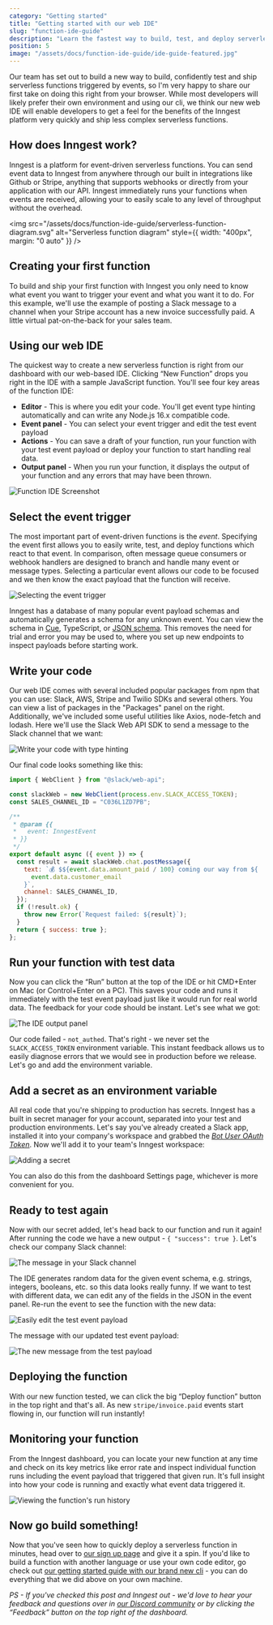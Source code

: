 ```yaml
---
category: "Getting started"
title: "Getting started with our web IDE"
slug: "function-ide-guide"
description: "Learn the fastest way to build, test, and deploy serverless functions right from your browser"
position: 5
image: "/assets/docs/function-ide-guide/ide-guide-featured.jpg"
---
```


Our team has set out to build a new way to build, confidently test and ship serverless functions triggered by events, so I'm very happy to share our first take on doing this right from your browser. While most developers will likely prefer their own environment and using our cli, we think our new web IDE will enable developers to get a feel for the benefits of the Inngest platform very quickly and ship less complex serverless functions.

## How does Inngest work?

Inngest is a platform for event-driven serverless functions. You can send event data to Inngest from anywhere through our built in integrations like Github or Stripe, anything that supports webhooks or directly from your application with our API. Inngest immediately runs your functions when events are received, allowing your to easily scale to any level of throughput without the overhead.

<img
  src="/assets/docs/function-ide-guide/serverless-function-diagram.svg"
  alt="Serverless function diagram"
  style={{ width: "400px", margin: "0 auto" }}
/>

## Creating your first function

To build and ship your first function with Inngest you only need to know what event you want to trigger your event and what you want it to do. For this example, we'll use the example of posting a Slack message to a channel when your Stripe account has a new invoice successfully paid. A little virtual pat-on-the-back for your sales team.

## Using our web IDE

The quickest way to create a new serverless function is right from our dashboard with our web-based IDE. Clicking “New Function” drops you right in the IDE with a sample JavaScript function. You'll see four key areas of the function IDE:

- **Editor** - This is where you edit your code. You'll get event type hinting automatically and can write any Node.js 16.x compatible code.
- **Event panel** - You can select your event trigger and edit the test event payload
- **Actions** - You can save a draft of your function, run your function with your test event payload or deploy your function to start handling real data.
- **Output panel** - When you run your function, it displays the output of your function and any errors that may have been thrown.

![Function IDE Screenshot](/assets/docs/function-ide-guide/function-ide-screenshot.png)

## Select the event trigger

The most important part of event-driven functions is the _event_. Specifying the event first allows you to easily write, test, and deploy functions which react to that event. In comparison, often message queue consumers or webhook handlers are designed to branch and handle many event or message types. Selecting a particular event allows our code to be focused and we then know the exact payload that the function will receive.

![Selecting the event trigger](/assets/docs/function-ide-guide/selecting-an-event-trigger.gif)

Inngest has a database of many popular event payload schemas and automatically generates a schema for any unknown event. You can view the schema in [Cue](https://cuelang.org/), TypeScript, or [JSON schema](https://json-schema.org/). This removes the need for trial and error you may be used to, where you set up new endpoints to inspect payloads before starting work.

## Write your code

Our web IDE comes with several included popular packages from npm that you can use: Slack, AWS, Stripe and Twilio SDKs and several others. You can view a list of packages in the "Packages" panel on the right. Additionally, we've included some useful utilities like Axios, node-fetch and lodash. Here we'll use the Slack Web API SDK to send a message to the Slack channel that we want:

![Write your code with type hinting](/assets/docs/function-ide-guide/write-your-code.gif)

Our final code looks something like this:

```js
import { WebClient } from "@slack/web-api";

const slackWeb = new WebClient(process.env.SLACK_ACCESS_TOKEN);
const SALES_CHANNEL_ID = "C036L1ZD7PB";

/**
 * @param {{
 *   event: InngestEvent
 * }}
 */
export default async ({ event }) => {
  const result = await slackWeb.chat.postMessage({
    text: `💰 $${event.data.amount_paid / 100} coming our way from ${
      event.data.customer_email
    }`,
    channel: SALES_CHANNEL_ID,
  });
  if (!result.ok) {
    throw new Error(`Request failed: ${result}`);
  }
  return { success: true };
};
```

## Run your function with test data

Now you can click the “Run” button at the top of the IDE or hit CMD+Enter on Mac (or Control+Enter on a PC). This saves your code and runs it immediately with the test event payload just like it would run for real world data. The feedback for your code should be instant. Let's see what we got:

![The IDE output panel](/assets/docs/function-ide-guide/failed-run.png)

Our code failed - `not_authed`. That's right - we never set the `SLACK_ACCESS_TOKEN` environment variable. This instant feedback allows us to easily diagnose errors that we would see in production before we release. Let's go and add the environment variable.

## Add a secret as an environment variable

All real code that you're shipping to production has secrets. Inngest has a built in secret manager for your account, separated into your test and production environments. Let's say you've already created a Slack app, installed it into your company's workspace and grabbed the _[Bot User OAuth Token](https://api.slack.com/authentication/token-types)_. Now we'll add it to your team's Inngest workspace:

![Adding a secret](/assets/docs/function-ide-guide/adding-a-secret.gif)

You can also do this from the dashboard Settings page, whichever is more convenient for you.

## Ready to test again

Now with our secret added, let's head back to our function and run it again! After running the code we have a new output - `{ "success": true }`. Let's check our company Slack channel:

![The message in your Slack channel](/assets/docs/function-ide-guide/slack-message-lorem.png)

The IDE generates random data for the given event schema, e.g. strings, integers, booleans, etc. so this data looks really funny. If we want to test with different data, we can edit any of the fields in the JSON in the event panel. Re-run the event to see the function with the new data:

![Easily edit the test event payload](/assets/docs/function-ide-guide/editing-the-test-event.gif)

The message with our updated test event payload:

![The new message from the test payload](/assets/docs/function-ide-guide/slack-message-test-payload.png)

## Deploying the function

With our new function tested, we can click the big “Deploy function” button in the top right and that's all. As new `stripe/invoice.paid` events start flowing in, our function will run instantly!

## Monitoring your function

From the Inngest dashboard, you can locate your new function at any time and check on its key metrics like error rate and inspect individual function runs including the event payload that triggered that given run. It's full insight into how your code is running and exactly what event data triggered it.

![Viewing the function's run history](/assets/docs/function-ide-guide/function-history.png)

## Now go build something!

Now that you've seen how to quickly deploy a serverless function in minutes, head over to [our sign up page](/sign-up?ref=function-ide-guide) and give it a spin. If you'd like to build a function with another language or use your own code editor, go check out [our getting started guide with our brand new cli](/docs/using-the-inngest-cli) - you can do everything that we did above on your own machine.

_PS - If you've checked this post and Inngest out - we'd love to hear your feedback and questions over in [our Discord community](https://discord.gg/EuesV2ZSnX) or by clicking the “Feedback” button on the top right of the dashboard._
